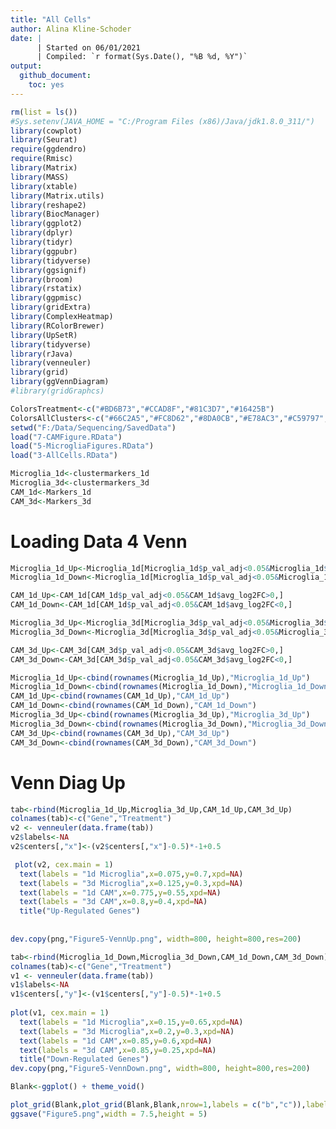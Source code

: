 ```yaml
---
title: "All Cells"
author: Alina Kline-Schoder
date: | 
      | Started on 06/01/2021
      | Compiled: `r format(Sys.Date(), "%B %d, %Y")`
output:
  github_document:
    toc: yes
---
```



```r
rm(list = ls())
#Sys.setenv(JAVA_HOME = "C:/Program Files (x86)/Java/jdk1.8.0_311/")
library(cowplot)
library(Seurat)
require(ggdendro)
require(Rmisc)
library(Matrix)
library(MASS)
library(xtable)
library(Matrix.utils)
library(reshape2)
library(BiocManager)
library(ggplot2)
library(dplyr)
library(tidyr)
library(ggpubr)
library(tidyverse)
library(ggsignif)
library(broom)
library(rstatix)
library(ggpmisc)
library(gridExtra)
library(ComplexHeatmap)
library(RColorBrewer)
library(UpSetR)
library(tidyverse)
library(rJava)
library(venneuler)
library(grid)
library(ggVennDiagram)
#library(gridGraphcs)

ColorsTreatment<-c("#BD6B73","#CCAD8F","#81C3D7","#16425B")
ColorsAllClusters<-c("#66C2A5","#FC8D62","#8DA0CB","#E78AC3","#C59797","#A6D854","#FFD92F","#BA95C7","#D3D942","#FFD92F","#B1A884","#BA95C7")
setwd("F:/Data/Sequencing/SavedData")
load("7-CAMFigure.RData")
load("5-MicrogliaFigures.RData")
load("3-AllCells.RData")

Microglia_1d<-clustermarkers_1d
Microglia_3d<-clustermarkers_3d
CAM_1d<-Markers_1d
CAM_3d<-Markers_3d
```
# Loading Data 4 Venn
```r
Microglia_1d_Up<-Microglia_1d[Microglia_1d$p_val_adj<0.05&Microglia_1d$avg_log2FC>0,]
Microglia_1d_Down<-Microglia_1d[Microglia_1d$p_val_adj<0.05&Microglia_1d$avg_log2FC<0,]

CAM_1d_Up<-CAM_1d[CAM_1d$p_val_adj<0.05&CAM_1d$avg_log2FC>0,]
CAM_1d_Down<-CAM_1d[CAM_1d$p_val_adj<0.05&CAM_1d$avg_log2FC<0,]

Microglia_3d_Up<-Microglia_3d[Microglia_3d$p_val_adj<0.05&Microglia_3d$avg_log2FC>0,]
Microglia_3d_Down<-Microglia_3d[Microglia_3d$p_val_adj<0.05&Microglia_3d$avg_log2FC<0,]

CAM_3d_Up<-CAM_3d[CAM_3d$p_val_adj<0.05&CAM_3d$avg_log2FC>0,]
CAM_3d_Down<-CAM_3d[CAM_3d$p_val_adj<0.05&CAM_3d$avg_log2FC<0,]

Microglia_1d_Up<-cbind(rownames(Microglia_1d_Up),"Microglia_1d_Up")
Microglia_1d_Down<-cbind(rownames(Microglia_1d_Down),"Microglia_1d_Down")
CAM_1d_Up<-cbind(rownames(CAM_1d_Up),"CAM_1d_Up")
CAM_1d_Down<-cbind(rownames(CAM_1d_Down),"CAM_1d_Down")
Microglia_3d_Up<-cbind(rownames(Microglia_3d_Up),"Microglia_3d_Up")
Microglia_3d_Down<-cbind(rownames(Microglia_3d_Down),"Microglia_3d_Down")
CAM_3d_Up<-cbind(rownames(CAM_3d_Up),"CAM_3d_Up")
CAM_3d_Down<-cbind(rownames(CAM_3d_Down),"CAM_3d_Down")
```


# Venn Diag Up
```r
tab<-rbind(Microglia_1d_Up,Microglia_3d_Up,CAM_1d_Up,CAM_3d_Up)
colnames(tab)<-c("Gene","Treatment")
v2 <- venneuler(data.frame(tab))
v2$labels<-NA
v2$centers[,"x"]<-(v2$centers[,"x"]-0.5)*-1+0.5

 plot(v2, cex.main = 1)
  text(labels = "1d Microglia",x=0.075,y=0.7,xpd=NA)
  text(labels = "3d Microglia",x=0.125,y=0.3,xpd=NA)
  text(labels = "1d CAM",x=0.775,y=0.55,xpd=NA)
  text(labels = "3d CAM",x=0.8,y=0.4,xpd=NA)
  title("Up-Regulated Genes") 
  
  
dev.copy(png,"Figure5-VennUp.png", width=800, height=800,res=200)
```

```r
tab<-rbind(Microglia_1d_Down,Microglia_3d_Down,CAM_1d_Down,CAM_3d_Down)
colnames(tab)<-c("Gene","Treatment")
v1 <- venneuler(data.frame(tab))
v1$labels<-NA
v1$centers[,"y"]<-(v1$centers[,"y"]-0.5)*-1+0.5
  
plot(v1, cex.main = 1)
  text(labels = "1d Microglia",x=0.15,y=0.65,xpd=NA)
  text(labels = "3d Microglia",x=0.2,y=0.3,xpd=NA)
  text(labels = "1d CAM",x=0.85,y=0.6,xpd=NA)
  text(labels = "3d CAM",x=0.85,y=0.25,xpd=NA)
  title("Down-Regulated Genes")
dev.copy(png,"Figure5-VennDown.png", width=800, height=800,res=200)

```



```r
Blank<-ggplot() + theme_void()

plot_grid(Blank,plot_grid(Blank,Blank,nrow=1,labels = c("b","c")),labels = c("a",""),nrow=2)
ggsave("Figure5.png",width = 7.5,height = 5)
```

